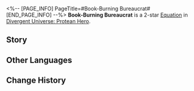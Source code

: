 <%-- [PAGE_INFO]
PageTitle=#Book-Burning Bureaucrat#
[END_PAGE_INFO] --%>
{{Equation Infobox
|period   = Protean Hero
|rarity   = 2
|path1    = Nihility*4
|path2    = Erudition*2
|effect   = Increases Ultimate DMG dealt by ally targets by {{Color|h|160%}}. After using Ultimate, causes the "{{Extra Effect|Murmur|61000050}}" on the attacked target to gain Charge equal to {{Color|h|10%}} of this instance of Ultimate DMG. This increase cannot exceed {{Color|h|300%}} of the total sum of ally characters' ATK.
|mentions = Cerces
}}
'''Book-Burning Bureaucrat''' is a 2-star [[Divergent Universe: Protean Hero/Equations|Equation]] in [[Divergent Universe: Protean Hero]].

==Story==
{{Description|Please, take this unique manuscript with you wherever your travels lead.<br />Forgive my abrupt request, but time is running out.<br />Those cultural tramplers, dressed in red,<br />Are racing towards us on their chariots.<br />They claim to be the emissaries of Cerces, but all they do is destroy culture.<br />They acknowledge the value of knowledge, but deny the significance of seeking it.<br />They ravage libraries and loot ancient tomes,<br />Not sparing even children's primer books from their ruthless grasp.<br />If you can, please make your way to the Grove of Epiphany,<br />Where sages stand to uphold the truth.<br />You ask why don't I go myself?<br />I've come to realize that arguing with those psychos is a fruitless endeavor.<br />Give me a sword. I'll fight till the end for the cause of progress.}}
<!--
==Gameplay Notes==
* 
-->
==Other Languages==
{{Other Languages
|en   = Book-Burning Bureaucrat
|zhs  = 焚书官
|zht  = 焚書官
|ja   = {{Rubi|焚書官|ふんしょかん}}
|ko   = 분서관
|es   = Oficial quemalibros
|fr   = Officier de censure
|ru   = Сжигающий книги бюрократ
|th   = โรงเผาหนังสือ
|vi   = Quan Đốt Sách
|de   = Bücherbrennender Bürokrat
|id   = Book-Burning Bureaucrat
|pt   = Burocrata Incendiador de Livros
}}

==Change History==
{{Change History|3.1}}